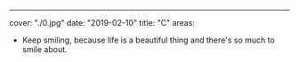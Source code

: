 ---
cover: "./0.jpg"
date: "2019-02-10"
title: "C"
areas:
  - Keep smiling, because life is a beautiful thing and there's so much to smile about.

